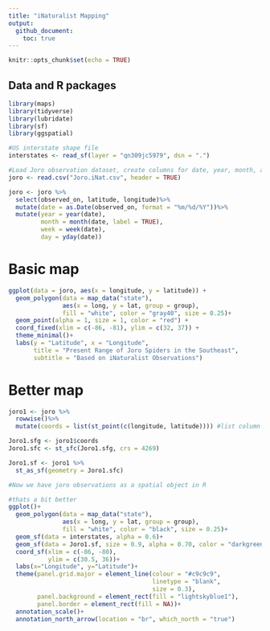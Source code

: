 ```yaml
---
title: "iNaturalist Mapping"
output: 
  github_document:
    toc: true
---
```


```r
knitr::opts_chunk$set(echo = TRUE)
```

## Data and R packages

```r
library(maps)
library(tidyverse)
library(lubridate)
library(sf)
library(ggspatial)

#US interstate shape file
interstates <- read_sf(layer = "qn309jc5979", dsn = ".")

#Load Joro observation dataset, create columns for date, year, month, and y.day
joro <- read.csv("Joro.iNat.csv", header = TRUE)

joro <- joro %>%
  select(observed_on, latitude, longitude)%>%
  mutate(date = as.Date(observed_on, format = "%m/%d/%Y"))%>%
  mutate(year = year(date),
         month = month(date, label = TRUE),
         week = week(date),
         day = yday(date))

```

# Basic map

```r

ggplot(data = joro, aes(x = longitude, y = latitude)) +
  geom_polygon(data = map_data("state"),
               aes(x = long, y = lat, group = group),
               fill = "white", color = "gray40", size = 0.25)+
  geom_point(alpha = 1, size = 1, color = "red") +
  coord_fixed(xlim = c(-86, -81), ylim = c(32, 37)) +
  theme_minimal()+
  labs(y = "Latitude", x = "Longitude",
       title = "Present Range of Joro Spiders in the Southeast",
       subtitle = "Based on iNaturalist Observations")

```

# Better map
```r

joro1 <- joro %>%
  rowwise()%>%
  mutate(coords = list(st_point(c(longitude, latitude)))) #list column

Joro1.sfg <- joro1$coords
Joro1.sfc <- st_sfc(Joro1.sfg, crs = 4269)

Joro1.sf <- joro1 %>%
  st_as_sf(geometry = Joro1.sfc)

#Now we have joro observations as a spatial object in R

#thats a bit better
ggplot()+
  geom_polygon(data = map_data("state"),
               aes(x = long, y = lat, group = group),
               fill = "white", color = "black", size = 0.25)+
  geom_sf(data = interstates, alpha = 0.6)+
  geom_sf(data = Joro1.sf, size = 0.9, alpha = 0.70, color = "darkgreen")+
  coord_sf(xlim = c(-86, -80),
           ylim = c(30.5, 36))+
  labs(x="Longitude", y="Latitude")+
  theme(panel.grid.major = element_line(colour = "#c9c9c9", 
                                        linetype = "blank", 
                                        size = 0.3), 
        panel.background = element_rect(fill = "lightskyblue1"), 
        panel.border = element_rect(fill = NA))+
  annotation_scale()+
  annotation_north_arrow(location = "br", which_north = "true")
  

```




